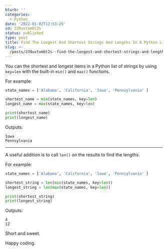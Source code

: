 ```yaml
---
blurb: ''
categories:
  - Python
date: '2022-01-02T12:53:25'
id: 239ustxm6t2s
status: published
type: post
title: Find The Longest And Shortest Strings And Lengths In A Python List
slug: >-
  /posts/239ustxm6t2s--find-the-longest-and-shortest-strings-and-lengths-in-a-python-list
---
```


You can the shortest and longest items in a Python list of strings by using `key=len` with the built-in `min()` and `max()` functions. 

For example:

```python
state_names = ['Alabama', 'California', 'Iowa', 'Pennsylvania' ]

shortest_name = min(state_names, key=len)
longest_name = max(state_names, key=len)

print(shortest_name)
print(longest_name)
```

Outputs:

```
Iowa
Pennsylvania
```

---

A useful addition is to call `len()` on the results to find the lengths. 

For example:

```python
state_names = ['Alabama', 'California', 'Iowa', 'Pennsylvania' ]

shortest_string = len(min(state_names, key=len))
longest_string = len(max(state_names, key=len))

print(shortest_string)
print(longest_string)
```

Outputs:

```
4
12
```

Short and sweet. 

Happy coding.



